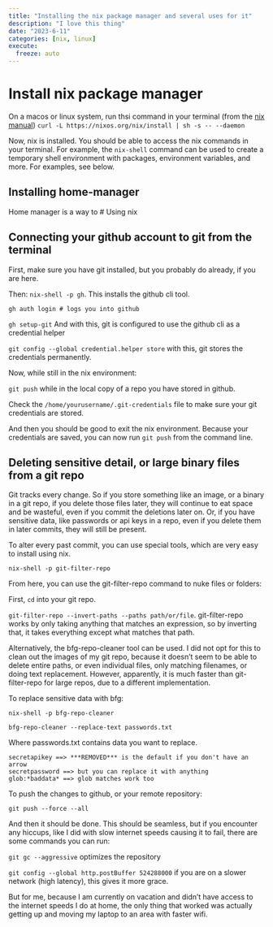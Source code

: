 ```yaml
---
title: "Installing the nix package manager and several uses for it"
description: "I love this thing"
date: "2023-6-11"
categories: [nix, linux]
execute:
  freeze: auto
---
```



# Install nix package manager

On a macos or linux system, run thsi command in your terminal (from the [nix manual](https://nixos.org/manual/nix/stable/installation/installing-binary.html)) `curl -L https://nixos.org/nix/install | sh -s -- --daemon`

Now, nix is installed. You should be able to access the nix commands in your terminal. For example, the `nix-shell` command can be used to create a temporary shell environment with packages, environment variables, and more. For examples, see below.

## Installing home-manager

Home manager is a way to 
# Using nix

## Connecting your github account to git from the terminal

First, make sure you have git installed, but you probably do already, if you are here.

Then: `nix-shell -p gh`. This installs the github cli tool.

`gh auth login # logs you into github`

`gh setup-git` And with this, git is configured to use the github cli as a credential helper

`git config --global credential.helper store` with this, git stores the credentials permanently.

Now, while still in the nix environment:

`git push` while in the local copy of a repo you have stored in github. 

Check the `/home/yourusername/.git-credentials` file to make sure your git credentials are stored.

And then you should be good to exit the nix environment. Because your credentials are saved, you can now run `git push` from the command line.

## Deleting sensitive detail, or large binary files from a git repo

Git tracks every change. So if you store something like an image, or a binary in a git repo, if you delete those files later, they will continue to eat space and be wasteful, even if you commit the deletions later on. Or, if you have sensitive data, like passwords or api keys in a repo, even if you delete them in later commits, they will still be present. 

 To alter every past commit, you can use special tools, which are very easy to install using nix.



`nix-shell -p git-filter-repo`


From here, you can use the git-filter-repo command to nuke files or folders:

First, `cd` into your git repo.

`git-filter-repo --invert-paths --paths path/or/file`. git-filter-repo works by only taking anything that matches an expression, so by inverting that, it takes everything except what matches that path.

Alternatively, the bfg-repo-cleaner tool can be used. I did not opt for this to clean out the images of my git repo, because it doesn't seem to be able to delete entire paths, or even individual files, only matching filenames, or doing text replacement. However, apparently, it is much faster than git-filter-repo for large repos, due to a different implementation.

To replace sensitive data with bfg:

`nix-shell -p bfg-repo-cleaner`


`bfg-repo-cleaner --replace-text passwords.txt`

Where passwords.txt contains data you want to replace. 

```.default
secretapikey ==> ***REMOVED*** is the default if you don't have an arrow
secretpassword ==> but you can replace it with anything
glob:*baddata* ==> glob matches work too
```

To push the changes to github, or your remote repository:

`git push --force --all`

And then it should be done. This should be seamless, but if you encounter any hiccups, like I did with slow internet speeds causing it to fail, there are some commands you can run:

`git gc --aggressive` optimizes the repository

`git config --global http.postBuffer 524288000` if you are on a slower network (high latency), this gives it more grace.

But for me, because I am currently on vacation and didn't have access to the internet speeds I do at home, the only thing that worked was actually getting up and moving my laptop to an area with faster wifi. 



